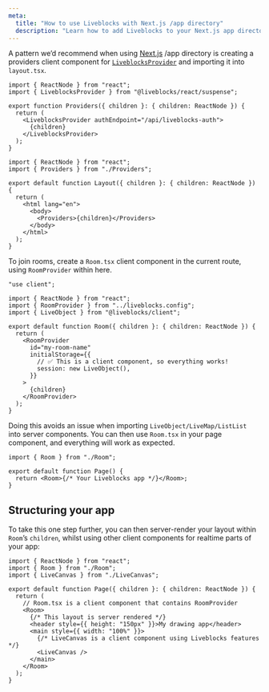 ```yaml
---
meta:
  title: "How to use Liveblocks with Next.js /app directory"
  description: "Learn how to add Liveblocks to your Next.js app directory"
---
```


A pattern we’d recommend when using [Next.js](https://nextjs.org) /app directory
is creating a providers client component for
[`LiveblocksProvider`](/docs/api-reference/liveblocks-react#LiveblocksProvider)
and importing it into `layout.tsx`.

```tsx file="app/Providers.tsx"
import { ReactNode } from "react";
import { LiveblocksProvider } from "@liveblocks/react/suspense";

export function Providers({ children }: { children: ReactNode }) {
  return (
    <LiveblocksProvider authEndpoint="/api/liveblocks-auth">
      {children}
    </LiveblocksProvider>
  );
}
```

```tsx file="app/layout.tsx"
import { ReactNode } from "react";
import { Providers } from "./Providers";

export default function Layout({ children }: { children: ReactNode }) {
  return (
    <html lang="en">
      <body>
        <Providers>{children}</Providers>
      </body>
    </html>
  );
}
```

To join rooms, create a `Room.tsx` client component in the current route, using
`RoomProvider` within here.

```tsx file="app/Room.tsx"
"use client";

import { ReactNode } from "react";
import { RoomProvider } from "../liveblocks.config";
import { LiveObject } from "@liveblocks/client";

export default function Room({ children }: { children: ReactNode }) {
  return (
    <RoomProvider
      id="my-room-name"
      initialStorage={{
        // ✅ This is a client component, so everything works!
        session: new LiveObject(),
      }}
    >
      {children}
    </RoomProvider>
  );
}
```

Doing this avoids an issue when importing `LiveObject/LiveMap/ListList` into
server components. You can then use `Room.tsx` in your page component, and
everything will work as expected.

```tsx file="app/page.tsx"
import { Room } from "./Room";

export default function Page() {
  return <Room>{/* Your Liveblocks app */}</Room>;
}
```

## Structuring your app

To take this one step further, you can then server-render your layout within
`Room`’s `children`, whilst using other client components for realtime parts of
your app:

```tsx file="room.tsx"
import { ReactNode } from "react";
import { Room } from "./Room";
import { LiveCanvas } from "./LiveCanvas";

export default function Page({ children }: { children: ReactNode }) {
  return (
    // Room.tsx is a client component that contains RoomProvider
    <Room>
      {/* This layout is server rendered */}
      <header style={{ height: "150px" }}>My drawing app</header>
      <main style={{ width: "100%" }}>
        {/* LiveCanvas is a client component using Liveblocks features */}
        <LiveCanvas />
      </main>
    </Room>
  );
}
```
